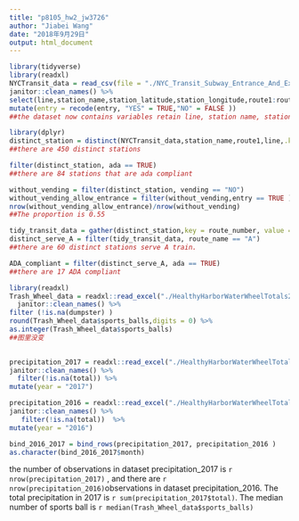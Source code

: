```yaml
---
title: "p8105_hw2_jw3726"
author: "Jiabei Wang"
date: "2018年9月29日"
output: html_document
---
```


```r
library(tidyverse)
library(readxl)
NYCTransit_data = read_csv(file = "./NYC_Transit_Subway_Entrance_And_Exit_Data (1).csv")  %>%
janitor::clean_names() %>%
select(line,station_name,station_latitude,station_longitude,route1:route11,entry,vending,entrance_type,ada,ada_notes) %>%
mutate(entry = recode(entry, "YES" = TRUE,"NO" = FALSE ))
##the dataset now contains variables retain line, station name, station latitude,station longitude, routes served, entry, vending, entrance type, and ADA compliance. (not finish)

library(dplyr)
distinct_station = distinct(NYCTransit_data,station_name,route1,line,.keep_all = TRUE) 
##there are 450 distinct stations

filter(distinct_station, ada == TRUE)
##there are 84 stations that are ada compliant 

without_vending = filter(distinct_station, vending == "NO")
without_vending_allow_entrance = filter(without_vending,entry == TRUE )
nrow(without_vending_allow_entrance)/nrow(without_vending)
##The proportion is 0.55

tidy_transit_data = gather(distinct_station,key = route_number, value = route_name, route1:route11) 
distinct_serve_A = filter(tidy_transit_data, route_name == "A")
##there are 60 distinct stations serve A train. 

ADA_compliant = filter(distinct_serve_A, ada == TRUE) 
##there are 17 ADA compliant
```

```r
library(readxl)
Trash_Wheel_data = readxl::read_excel("./HealthyHarborWaterWheelTotals2017-9-26.xlsx", range = "A2:N258") %>%
  janitor::clean_names() %>%
filter (!is.na(dumpster) ) 
round(Trash_Wheel_data$sports_balls,digits = 0) %>%
as.integer(Trash_Wheel_data$sports_balls) 
##图里没变
  
```

```r
precipitation_2017 = readxl::read_excel("./HealthyHarborWaterWheelTotals2017-9-26.xlsx",sheet = 3, range = "A2:B15") %>%
janitor::clean_names() %>%
  filter(!is.na(total)) %>%
mutate(year = "2017")

precipitation_2016 = readxl::read_excel("./HealthyHarborWaterWheelTotals2017-9-26.xlsx",sheet = 4, range = "A2:B15" ) %>%
janitor::clean_names() %>%
   filter(!is.na(total))  %>%
mutate(year = "2016")

bind_2016_2017 = bind_rows(precipitation_2017, precipitation_2016 ) 
as.character(bind_2016_2017$month)

```


the number of observations in dataset precipitation_2017 is `r nrow(precipitation_2017)` , and there are `r nrow(precipitation_2016)`observations in dataset precipitation_2016. The total precipitation in 2017 is `r sum(precipitation_2017$total)`.
The median number of sports ball is `r median(Trash_Wheel_data$sports_balls)`

